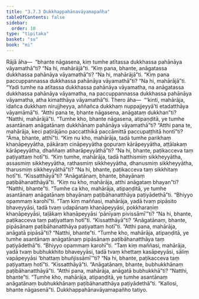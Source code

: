 ```yaml
---
title: "3.7.3 Dukkhappahānavāyamapañha"
tableOfContents: false
sidebar:
  order: 10
type: "tipitaka"
basket: "su"
book: "mi"
---
```



<DynamicBreadcrumb />

<Division number="96" book="mi" bookNo="28">

<Paragraph number="459" book="mi">
Rājā āha—  “bhante nāgasena, kiṃ tumhe atītassa dukkhassa pahānāya vāyamathā”ti? “Na hi, mahārājā”ti. “Kiṃ pana, bhante, anāgatassa dukkhassa pahānāya vāyamathā”ti? “Na hi, mahārājā”ti. “Kiṃ pana paccuppannassa dukkhassa pahānāya vāyamathā”ti? “Na hi, mahārājā”ti. “Yadi tumhe na atītassa dukkhassa pahānāya vāyamatha, na anāgatassa dukkhassa pahānāya vāyamatha, na paccuppannassa dukkhassa pahānāya vāyamatha, atha kimatthāya vāyamathā”ti. Thero āha—  “‘kinti, mahārāja, idañca dukkhaṃ nirujjheyya, aññañca dukkhaṃ nuppajjeyyā’ti etadatthāya vāyamāmā”ti.
</Paragraph>

<Paragraph number="460" book="mi">
“Atthi pana te, bhante nāgasena, anāgataṃ dukkhan”ti? “Natthi, mahārājā”ti. “Tumhe kho, bhante nāgasena, atipaṇḍitā, ye tumhe asantānaṃ anāgatānaṃ dukkhānaṃ pahānāya vāyamathā”ti? “Atthi pana te, mahārāja, keci paṭirājāno paccatthikā paccāmittā paccupaṭṭhitā hontī”ti? “Āma, bhante, atthī”ti. “Kiṃ nu kho, mahārāja, tadā tumhe parikhaṃ khaṇāpeyyātha, pākāraṃ cināpeyyātha gopuraṃ kārāpeyyātha, aṭṭālakaṃ kārāpeyyātha, dhaññaṃ atiharāpeyyāthā”ti? “Na hi, bhante, paṭikacceva taṃ paṭiyattaṃ hotī”ti. “Kiṃ tumhe, mahārāja, tadā hatthismiṃ sikkheyyātha, assasmiṃ sikkheyyātha, rathasmiṃ sikkheyyātha, dhanusmiṃ sikkheyyātha, tharusmiṃ sikkheyyāthā”ti? “Na hi, bhante, paṭikacceva taṃ sikkhitaṃ hotī”ti. “Kissatthāyā”ti? “Anāgatānaṃ, bhante, bhayānaṃ paṭibāhanatthāyā”ti. “Kiṃ nu kho, mahārāja, atthi anāgataṃ bhayan”ti? “Natthi, bhante”ti. “Tumhe ca kho, mahārāja, atipaṇḍitā, ye tumhe asantānaṃ anāgatānaṃ bhayānaṃ paṭibāhanatthāya paṭiyādethā”ti.
</Paragraph>

<Paragraph number="461" book="mi">
“Bhiyyo opammaṃ karohī”ti. “Taṃ kiṃ maññasi, mahārāja, yadā tvaṃ pipāsito bhaveyyāsi, tadā tvaṃ udapānaṃ khaṇāpeyyāsi, pokkharaṇiṃ khaṇāpeyyāsi, taḷākaṃ khaṇāpeyyāsi ‘pānīyaṃ pivissāmī’”ti? “Na hi, bhante, paṭikacceva taṃ paṭiyattaṃ hotī”ti. “Kissatthāyā”ti? “Anāgatānaṃ, bhante, pipāsānaṃ paṭibāhanatthāya paṭiyattaṃ hotī”ti. “Atthi pana, mahārāja, anāgatā pipāsā”ti? “Natthi, bhante”ti. “Tumhe kho, mahārāja, atipaṇḍitā, ye tumhe asantānaṃ anāgatānaṃ pipāsānaṃ paṭibāhanatthāya taṃ paṭiyādethā”ti.
</Paragraph>

<Paragraph number="462" book="mi">
“Bhiyyo opammaṃ karohī”ti. “Taṃ kiṃ maññasi, mahārāja, yadā tvaṃ bubhukkhito bhaveyyāsi, tadā tvaṃ khettaṃ kasāpeyyāsi, sāliṃ vapāpeyyāsi ‘bhattaṃ bhuñjissāmī’”ti? “Na hi, bhante, paṭikacceva taṃ paṭiyattaṃ hotī”ti. “Kissatthāyā”ti. “Anāgatānaṃ, bhante, bubhukkhānaṃ paṭibāhanatthāyā”ti. “Atthi pana, mahārāja, anāgatā bubhukkhā”ti? “Natthi, bhante”ti. “Tumhe kho, mahārāja, atipaṇḍitā, ye tumhe asantānaṃ anāgatānaṃ bubhukkhānaṃ paṭibāhanatthāya paṭiyādethā”ti.
</Paragraph>

<Paragraph number="463" book="mi">
“Kallosi, bhante nāgasenā”ti.

</Paragraph>
</Division>

<Paragraph number="464" type="center" book="mi">
Dukkhappahānavāyamapañho tatiyo.
</Paragraph>